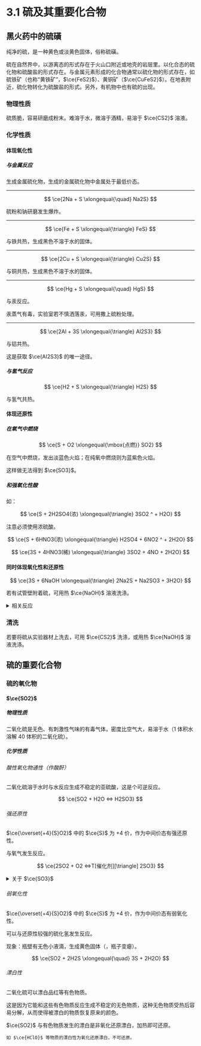 
# 3.1 硫及其重要化合物

## 黑火药中的硫磺

纯净的硫，是一种黄色或淡黄色固体，俗称硫磺。

硫在自然界中，以游离态的形式存在于火山口附近或地壳的岩层里。以化合态的硫化物和硫酸盐的形式存在。与金属元素形成的化合物通常以硫化物的形式存在，如硫铁矿（也称“黄铁矿”，$\ce{FeS2}$）、黄铜矿（$\ce{CuFeS2}$）。在地表附近，硫化物转化为硫酸盐的形式。另外，有机物中也有硫的出现。

### 物理性质

硫质脆，容易研磨成粉末。难溶于水，微溶于酒精，易溶于 $\ce{CS2}$ 溶液。

### 化学性质

#### 体现氧化性

##### 与金属反应

生成金属硫化物，生成的金属硫化物中金属处于最低价态。

---

$$
\ce{2Na + S \xlongequal{\quad} Na2S}
$$

硫粉和钠研磨发生爆炸。

---

$$
\ce{Fe + S \xlongequal{\triangle} FeS}
$$

与铁共热，生成黑色不溶于水的固体。

---

$$
\ce{2Cu + S \xlongequal{\triangle} Cu2S}
$$

与铜共热，生成黑色不溶于水的固体。

---

$$
\ce{Hg + S \xlongequal{\quad} HgS}
$$

与汞反应。

<Callout type="info">
  汞蒸气有毒，实验室若不慎洒落汞，可用撒上硫粉处理。
</Callout>

---

$$
\ce{2Al + 3S \xlongequal{\triangle} Al2S3}
$$

与铝共热。

<Callout type="warning">这是获取 $\ce{Al2S3}$ 的唯一途径。</Callout>

##### 与氢气反应

$$
\ce{H2 + S \xlongequal{\triangle} H2S}
$$

与氢气共热。

#### 体现还原性

##### 在氧气中燃烧

$$
\ce{S + O2 \xlongequal{\mbox{点燃}} SO2}
$$

在空气中燃烧，发出淡蓝色火焰；在纯氧中燃烧则为蓝紫色火焰。

<Callout type="warning">这样做无法得到 $\ce{SO3}$。</Callout>

##### 和强氧化性酸

如：

$$
\ce{S + 2H2SO4(浓) \xlongequal{\triangle} 3SO2 ^ + H2O}
$$

<Callout type="warning">注意必须使用浓硫酸。</Callout>

$$
\ce{S + 6HNO3(浓) \xlongequal{\triangle} H2SO4 + 6NO2 ^ + 2H2O}
$$

$$
\ce{3S + 4HNO3(稀) \xlongequal{\triangle} 3SO2 + 4NO + 2H2O}
$$

#### 同时体现氧化性和还原性

$$
\ce{3S + 6NaOH \xlongequal{\triangle} 2Na2S + Na2SO3 + 3H2O}
$$

<Callout type="info">若有试管壁附着硫，可用热 $\ce{NaOH}$ 溶液洗涤。</Callout>

<details>
  <summary>相关反应</summary>
  $$
  \ce{Na2S + H2SO4 \xlongequal{\quad} H2S ^ + Na2SO4}
  $$
  $$
  \ce{Na2SO3 + H2SO4 \xlongequal{\quad} Na2SO4 + SO2 ^ + H2O}
  $$
  $$
  \ce{2Na2S + Na2SO3 + 3H2SO4 \xlongequal{\quad} 3S v + 3Na2SO4 + 3H2O}
  $$
</details>

### 清洗

若要将硫从实验器材上洗去，可用 $\ce{CS2}$ 洗涤，或用热 $\ce{NaOH}$ 溶液洗涤。

## 硫的重要化合物

### 硫的氧化物

#### $\ce{SO2}$

##### 物理性质

二氧化硫是无色、有刺激性气味的有毒气体，密度比空气大，易溶于水（1 体积水溶解 40 体积的二氧化硫）。

##### 化学性质

###### 酸性氧化物通性（作酸酐）

二氧化硫溶于水时与水反应生成不稳定的亚硫酸，这是个可逆反应。

$$
\ce{SO2 + H2O <=> H2SO3}
$$

###### 强还原性

$\ce{\overset{+4}{S}O2}$ 中的 $\ce{S}$ 为 $+4$ 价，作为中间价态有强还原性。

与氧气发生反应。

$$
\ce{2SO2 + O2 <=>T[催化剂][\triangle] 2SO3}
$$

<details>
  <summary>关于 $\ce{SO3}$</summary>
  三氧化硫也是酸性氧化物，它是硫酸的酸酐。
  $$
  \ce{SO3 + H2O \xlongequal{\quad} H2SO4}
  $$
</details>

###### 弱氧化性

$\ce{\overset{+4}{S}O2}$ 中的 $\ce{S}$ 为 $+4$ 价，作为中间价态有弱氧化性。

可以与还原性较强的硫化氢发生反应。

现象：瓶壁有无色小液滴，生成黄色固体（，瓶子变瘪）。

$$
\ce{SO2 + 2H2S \xlongequal{\quad} 3S + 2H2O}
$$

###### 漂白性

二氧化硫可以漂白品红等有色物质。

这是因为它能和这些有色物质反应生成不稳定的无色物质，这种无色物质受热后容易分解，从而使得被漂白的物质恢复原来的颜色。

<Callout>
    $\ce{SO2}$ 与有色物质发生的漂白是非氧化还原漂白，加热即可还原。

    如 $\ce{HClO}$ 等物质的漂白性为氧化还原漂白，不可还原。
</Callout>


